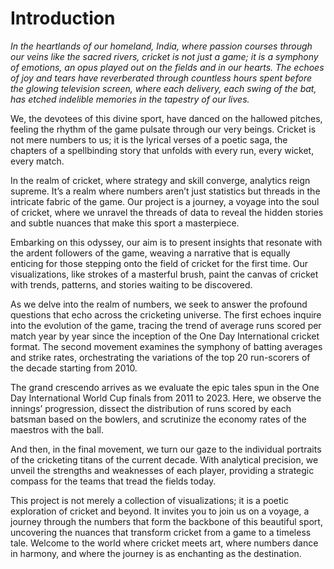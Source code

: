 # Introduction

*In the heartlands of our homeland, India, where passion courses through our veins like the sacred rivers, cricket is not just a game; it is a symphony of emotions, an opus played out on the fields and in our hearts. The echoes of joy and tears have reverberated through countless hours spent before the glowing television screen, where each delivery, each swing of the bat, has etched indelible memories in the tapestry of our lives.*

We, the devotees of this divine sport, have danced on the hallowed pitches, feeling the rhythm of the game pulsate through our very beings. Cricket is not mere numbers to us; it is the lyrical verses of a poetic saga, the chapters of a spellbinding story that unfolds with every run, every wicket, every match.

In the realm of cricket, where strategy and skill converge, analytics reign supreme. It's a realm where numbers aren't just statistics but threads in the intricate fabric of the game. Our project is a journey, a voyage into the soul of cricket, where we unravel the threads of data to reveal the hidden stories and subtle nuances that make this sport a masterpiece.

Embarking on this odyssey, our aim is to present insights that resonate with the ardent followers of the game, weaving a narrative that is equally enticing for those stepping onto the field of cricket for the first time. Our visualizations, like strokes of a masterful brush, paint the canvas of cricket with trends, patterns, and stories waiting to be discovered.

As we delve into the realm of numbers, we seek to answer the profound questions that echo across the cricketing universe. The first echoes inquire into the evolution of the game, tracing the trend of average runs scored per match year by year since the inception of the One Day International cricket format. The second movement examines the symphony of batting averages and strike rates, orchestrating the variations of the top 20 run-scorers of the decade starting from 2010.

The grand crescendo arrives as we evaluate the epic tales spun in the One Day International World Cup finals from 2011 to 2023. Here, we observe the innings' progression, dissect the distribution of runs scored by each batsman based on the bowlers, and scrutinize the economy rates of the maestros with the ball.

And then, in the final movement, we turn our gaze to the individual portraits of the cricketing titans of the current decade. With analytical precision, we unveil the strengths and weaknesses of each player, providing a strategic compass for the teams that tread the fields today.

This project is not merely a collection of visualizations; it is a poetic exploration of cricket and beyond. It invites you to join us on a voyage, a journey through the numbers that form the backbone of this beautiful sport, uncovering the nuances that transform cricket from a game to a timeless tale. Welcome to the world where cricket meets art, where numbers dance in harmony, and where the journey is as enchanting as the destination.

